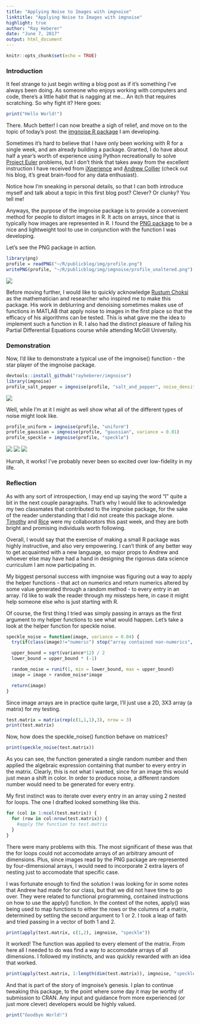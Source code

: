 ```yaml
---
title: "Applying Noise to Images with imgnoise"
linktitle: "Applying Noise to Images with imgnoise"
highlight: true
author: "Ray Heberer"
date: "June 7, 2017"
output: html_document
---
```


```r
knitr::opts_chunk$set(echo = TRUE)
```

### Introduction

It feel strange to just begin writing a blog post as if it's something I've always been doing. As someone who enjoys working with computers and code, there's a little habit that is nagging at me... An itch that requires scratching. So why fight it? Here goes:

```r
print("Hello World!")
```

There. Much better! I can now breathe a sigh of relief, and move on to the topic of today's post: the [imgnoise R package](https://github.com/rayheberer/imgnoise) I am developing.

Sometimes it's hard to believe that I have only been working with R for a single week, and am already building a package. Granted, I do have about half a year's worth of experience using Python recreationally to solve [Project Euler](https://projecteuler.net/) problems, but I don't think that takes away from the excellent instruction I have received from [iXperience](http://ixperience.co.za/) and [Andrew Collier](http://www.exegetic.biz/blog/) (check out his blog, it's great brain-food for any data enthusiast).

Notice how I'm sneaking in personal details, so that I can both introduce myself and talk about a topic in this first blog post? Clever? Or clunky? You tell me!

Anyways, the purpose of the imgnoise package is to provide a convenient method for people to distort images in R. It acts on arrays, since that is typically how images are represented in R. I found the [PNG package](https://cran.r-project.org/web/packages/png/index.html) to be a nice and lightweight tool to use in conjunction with the function I was developing.

Let's see the PNG package in action.

```r
library(png)
profile = readPNG("~/R/publicblog/img/profile.png")
writePNG(profile, "~/R/publicblog/img/imgnoise/profile_unaltered.png")
```
![](/img/imgnoise/profile_unaltered.png)

Before moving further, I would like to quickly acknowledge [Rustum Choksi](http://www.math.mcgill.ca/rchoksi/) as the mathematician and researcher who inspired me to make this package. His work in deblurring and denoising sometimes makes use of functions in MATLAB that apply noise to images in the first place so that the efficacy of his algorithms can be tested. This is what gave me the idea to implement such a function in R. I also had the distinct pleasure of failing his Partial Differential Equations course while attending McGill University.

### Demonstration

Now, I'd like to demonstrate a typical use of the imgnoise() function - the star player of the imgnoise package.

```r
devtools::install_github("rayheberer/imgnoise")
library(imgnoise)
profile_salt_pepper = imgnoise(profile, "salt_and_pepper", noise_density = 0.1)
```
![](/img/imgnoise/profile_salt_pepper.png)

Well, while I'm at it I might as well show what all of the different types of noise might look like.

```r
profile_uniform = imgnoise(profile, "uniform")
profile_gaussian = imgnoise(profile, "gaussian", variance = 0.01)
profile_speckle = imgnoise(profile, "speckle")
```
![](/img/imgnoise/profile_uniform.png)
![](/img/imgnoise/profile_gaussian.png)
![](/img/imgnoise/profile_speckle.png)

Hurrah, it works! I've probably never been so excited over low-fidelity in my life.

### Reflection

As with any sort of introspection, I may end up saying the word "I" quite a bit in the next couple paragraphs. That's why I would like to acknowledge my two classmates that contributed to the imgnoise package, for the sake of the reader understanding that I did not create this package alone. [Timothy](https://github.com/timweichong) and [Rice](https://github.com/rice-tyler) were my collaborators this past week, and they are both bright and promising individuals worth following.

Overall, I would say that the exercise of making a small R package was highly instructive, and also very empowering. I can't think of any better way to get acquainted with a new language, so major props to Andrew and whoever else may have had a hand in designing the rigorous data science curriculum I am now participating in.

My biggest personal success with imgnoise was figuring out a way to apply the helper functions - that act on numerics and return numerics altered by some value generated through a random method - to every entry in an array. I'd like to walk the reader through my missteps here, in case it might help someone else who is just starting with R.

Of course, the first thing I tried was simply passing in arrays as the first argument to my helper functions to see what would happen. Let's take a look at the helper function for speckle noise.

```r
speckle_noise = function(image, variance = 0.04) {
  try(if(class(image)!="numeric") stop("array contained non-numerics", call. = FALSE))

  upper_bound = sqrt(variance*12) / 2
  lower_bound = upper_bound * (-1)

  random_noise = runif(1, min = lower_bound, max = upper_bound)
  image = image + random_noise*image

  return(image)
}
```

Since image arrays are in practice quite large, I'll just use a 2D, 3X3 array (a matrix) for my testing.

```r
test.matrix = matrix(rep(c(1,1,1),3), nrow = 3)
print(test.matrix)
```

Now, how does the speckle_noise() function behave on matrices?

```r
print(speckle_noise(test.matrix))
```

As you can see, the function generated a single random number and then applied the algebraic expression containing that number to every entry in the matrix. Clearly, this is not what I wanted, since for an image this would just mean a shift in color. In order to produce noise, a different random number would need to be generated for every entry.

My first instinct was to iterate over every entry in an array using 2 nested for loops. The one I drafted looked something like this.

```r
for (col in 1:ncol(test.matrix)) {
  for (row in col:nrow(test.matrix)) {
    #apply the function to test.matrix
  }
}
```

There were many problems with this. The most significant of these was that the for loops could not accomodate arrays of an arbitrary amount of dimensions. Plus, since images read by the PNG package are represented by four-dimensional arrays, I would need to incorporate 2 extra layers of nesting just to accomodate that specific case.

I was fortunate enough to find the solution I was looking for in some notes that Andrew had made for our class, but that we did not have time to go over. They were related to functional programming, contained instructions on how to use the apply() function. In the context of the notes, apply() was being used to map functions to either the rows or the columns of a matrix, determined by setting the second argument to 1 or 2. I took a leap of faith and tried passing in a vector of both 1 and 2.

```r
print(apply(test.matrix, c(1,2), imgnoise, "speckle"))
```

It worked! The function was applied to every element of the matrix. From here all I needed to do was find a way to accomodate arrays of all dimensions. I followed my instincts, and was quickly rewarded with an idea that worked.

```r
print(apply(test.matrix, 1:length(dim(test.matrix)), imgnoise, "speckle"))
```

And that is part of the story of imgnoise's genesis. I plan to continue tweaking this package, to the point where some day it may be worthy of submission to CRAN. Any input and guidance from more experienced (or just more clever) developers would be highly valued.

```r
print("Goodbye World!")
```